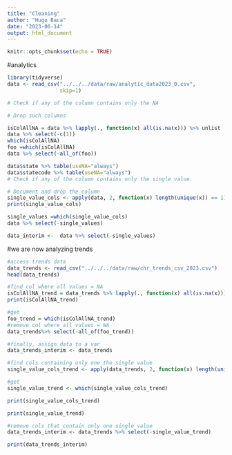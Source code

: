 ```yaml
---
title: "Cleaning"
author: "Hugo Baca"
date: "2023-06-14"
output: html_document
---
```


```r
knitr::opts_chunk$set(echo = TRUE)
```

#analytics
```r
library(tidyverse)
data <- read_csv("../../../data/raw/analytic_data2023_0.csv",
                 skip=1)

# Check if any of the column contains only the NA

# Drop such columns

isColAllNA = data %>% lapply(., function(x) all(is.na(x))) %>% unlist
data %>% select(-c(1))
which(isColAllNA)
foo =which(isColAllNA)
data %>% select(-all_of(foo))

data$state %>% table(useNA="always")
data$statecode %>% table(useNA="always")
# Check if any of the column contains only the single value.

# Document and drop the column
single_value_cols <- apply(data, 2, function(x) length(unique(x)) == 1)
print(single_value_cols)

single_values =which(single_value_cols)
data %>% select(-single_values)

data_interim <-  data %>% select(-single_values)

```

#we are now analyzing trends
```r
#access trends data
data_trends <- read_csv("../../../data/raw/chr_trends_csv_2023.csv")
head(data_trends)

#find col where all values = NA
isColAllNA_trend = data_trends %>% lapply(., function(x) all(is.na(x))) %>% unlist
print(isColAllNA_trend)

#get 
foo_trend = which(isColAllNA_trend)
#remove col where all values = NA
data_trends%>% select(-all_of(foo_trend))

#finally, assign data to a var
data_trends_interim <- data_trends

#find cols containing only one the single value
single_value_cols_trend <- apply(data_trends, 2, function(x) length(unique(x)) == 1)

#get 
single_value_trend <- which(single_value_cols_trend)

print(single_value_cols_trend)

print(single_value_trend)

#remove cols that contain only one single value
data_trends_interim <- data_trends %>% select(-single_value_trend)

print(data_trends_interim)
```
